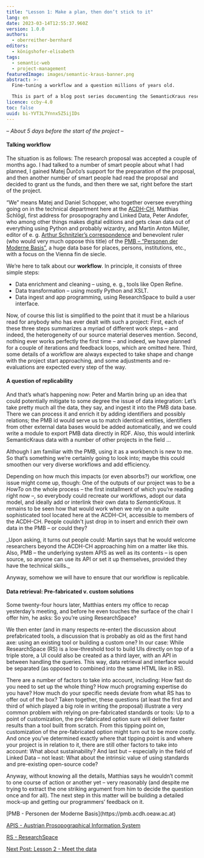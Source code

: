 ```yaml
---
title: "Lesson 1: Make a plan, then don’t stick to it"
lang: en
date: 2023-03-14T12:55:37.960Z
version: 1.0.0
authors:
  - oberreither-bernhard
editors:
  - königshofer-elisabeth
tags:
  - semantic-web
  - project-management
featuredImage: images/semantic-kraus-banner.png
abstract: >-
  Fine-tuning a workflow and a question millions of years old.

  This is part of a blog post series documenting the SemanticKraus research project at the ACDH-CH.
licence: ccby-4.0
toc: false
uuid: bi-YVT3L7Ynnx5Z5ijIDs
---
```

_– About 5 days before the start of the project –_

#### Talking workflow

The situation is as follows: The research proposal was accepted a couple of months ago. I had talked to a number of smart people about what I had planned, I gained Matej Ďurčo’s support for the preparation of the proposal, and then another number of smart people had read the proposal and decided to grant us the funds, and then there we sat, right before the start of the project.

“We” means Matej and Daniel Schopper, who together oversee everything going on in the technical department here at the [ACDH-CH](https://www.oeaw.ac.at/acdh/acdh-ch-home), Matthias Schlögl, first address for prosopography and Linked Data, Peter Andofer, who among other things makes digital editions and gets clean data out of everything using Python and probably wizardry, and Martin Anton Müller, editor of e. g. [Arthur Schnitzler’s correspondence](https://schnitzler-briefe.acdh.oeaw.ac.at/pages/index.html) and benevolent ruler (who would very much oppose this title) of the [PMB – “Personen der Moderne Basis”](https://pmb.acdh.oeaw.ac.at/), a huge data base for places, persons, institutions, etc., with a focus on the Vienna fin de siecle.

We’re here to talk about our **workflow**. In principle, it consists of three simple steps:

- Data enrichment and cleaning – using, e. g., tools like Open Refine.
- Data transformation – using mostly Python and XSLT.
- Data ingest and app programming, using ResearchSpace to build a user interface.

Now, of course this list is simplified to the point that it must be a hilarious read for anybody who has ever dealt with such a project: First, each of these three steps summarizes a myriad of different work steps – and indeed, the heterogeneity of our source material deserves mention. Second, nothing ever works perfectly the first time – and indeed, we have planned for a couple of iterations and feedback loops, which are omitted here. Third, some details of a workflow are always expected to take shape and change with the project start approaching, and some adjustments and re-evaluations are expected every step of the way. 

#### A question of replicability

And that’s what’s happening now: Peter and Martin bring up an idea that could potentially mitigate to some degree the issue of data integration: Let’s take pretty much all the data, they say, and ingest it into the PMB data base. There we can process it and enrich it by adding identifiers and possibly relations; the PMB id would serve us to match identical entities, identifiers from other external data bases would be added automatically, and we could write a module to export PMB data directly in RDF. Also, this would interlink SemanticKraus data with a number of other projects in the field ...

Although I am familiar with the PMB, using it as a workbench is new to me. So that’s something we’re certainly going to look into; maybe this could smoothen our very diverse workflows and add efficiency. 

Depending on how much this impacts (or even absorbs?) our workflow, one issue might come up, though: One of the outputs of our project was to be a _HowTo_ on the whole process – the first installment of which you’re reading right now –, so everybody could recreate our workflows, adopt our data model, and ideally add or interlink their own data to _SemanticKraus_. It remains to be seen how that would work when we rely on a quite sophisticated tool located here at the ACDH-CH, accessible to members of the ACDH-CH. People couldn't just drop in to insert and enrich their own data in the PMB – or could they?

<SideNote type="note">
_Upon asking, it turns out people could: Martin says that he would welcome researchers beyond the ACDH-CH approaching him on a matter like this. Also, PMB – the underlying system APIS as well as its contents – is open source, so anyone can use its API or set it up themselves, provided they have the technical skills._
</SideNote>

Anyway, somehow we will have to ensure that our workflow is replicable.

#### Data retrieval: Pre-fabricated v. custom solutions

Some twenty-four hours later, Matthias enters my office to recap yesterday’s meeting, and before he even touches the surface of the chair I offer him, he asks: So you’re using ResearchSpace?

We then enter (and in many respects re-enter) the discussion about prefabricated tools, a discussion that is probably as old as the first hand axe: using an existing tool or building a custom one? In our case: While ResearchSpace (RS) is a low-threshold tool to build UIs directly on top of a triple store, a UI could also be created as a third layer, with an API in between handling the queries. This way, data retrieval and interface would be separated (as opposed to combined into the same HTML like in RS).

There are a number of factors to take into account, including: How fast do you need to set up the whole thing? How much programing expertise do you have? How much do your specific needs deviate from what RS has to offer out of the box? Taken together, these questions (at least the first and third of which played a big role in writing the proposal) illustrate a very common problem with relying on pre-fabricated standards or tools: Up to a point of customization, the pre-fabricated option sure will deliver faster results than a tool built from scratch. From this tipping point on, customization of the pre-fabricated option might turn out to be more costly. And once you’ve determined exactly where that tipping point is and where your project is in relation to it, there are still other factors to take into account: What about sustainability? And last but – especially in the field of Linked Data – not least: What about the intrinsic value of using standards and pre-existing open-source code? 

Anyway, without knowing all the details, Matthias says he wouldn’t commit to one course of action or another yet – very reasonably (and despite me trying to extract the one striking argument from him to decide the question once and for all). The next step in this matter will be building a detailed mock-up and getting our programmers’ feedback on it.

<SideNote type="tip" title="Some links to the tools and services mentioned in the blog post:">
[PMB - Personen der Moderne Basis](https://pmb.acdh.oeaw.ac.at)

[APIS - Austrian Prosopographical Information System](https://www.oeaw.ac.at/acdh/tools/apis-app)

[RS - ResearchSpace](https://researchspace.org)
</SideNote>

[Next Post: Lesson 2 - Meet the data](https://howto.acdh.oeaw.ac.at/de/resource/posts/lesson-2-meet-the-data-examples-of-data-perspectivity-with-some-thoughts-on-shopping-for-groceries)